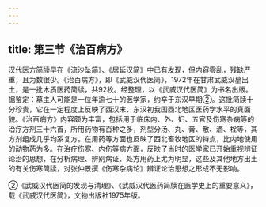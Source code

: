 ```yaml
---
---
---
```

title: 第三节《治百病方》
---



汉代医方简牍早在《流沙坠简》、《居延汉简》中已有发现，但内容零乱，残缺严重，且为数很少。《治百病方》，即《武威汉代医简》，1972年在甘肃武威汉墓出土，是一批木质医药简牍，共92枚。经整理，以《武威汉代医简》为书名出版。据鉴定：墓主人可能是一位年逾七十的医学家，约卒于东汉早期②。这批简牍十分珍贵，它在一定程度上反映了西汉末、东汉初我国西北地区医药学水平的真面貌。《治百病方》内容颇为丰富，包括用于临床内、外、妇、五官及伤寒杂病等的治疗方剂三十六首，所用药物有百种之多，剂型分汤、丸、膏、散、酒、栓等，其方剂组成几乎均系复方。在用药等方面也反映了西北畜牧地区的特点，比内地使用的动物药为多。在治疗伤寒、内伤等病方面，反映了当时的医学家已开始重视辨证论治的思想，在分析病理、辨别病证、处方用药上尤为明显，这些及其他地方出土的有关伤寒简牍，对张仲景撰《伤寒杂病论》辨证论治思想之形成不无影响。

②《武威汉代医简的发现与清理》、《武威汉代医药简牍在医学史上的重要意义》，载《武威汉代医简》，文物出版社1975年版。